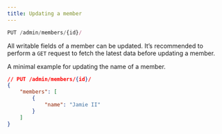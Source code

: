 ```yaml
---
title: Updating a member
---
```


```js
PUT /admin/members/{id}/
```

All writable fields of a member can be updated. It’s recommended to perform a `GET` request to fetch the latest data before updating a member.

A minimal example for updating the name of a member.
<RequestExample>
```json
// PUT /admin/members/{id}/
{
    "members": [
        {
            "name": "Jamie II"
        }
    ]
}
```
</RequestExample>